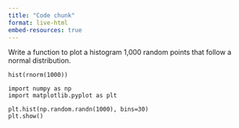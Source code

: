 ```yaml
---
title: "Code chunk"
format: live-html
embed-resources: true
---
```


Write a function to plot a histogram 1,000 random points that follow a normal distribution.

```webr
hist(rnorm(1000))
```

```pyodide
import numpy as np
import matplotlib.pyplot as plt

plt.hist(np.random.randn(1000), bins=30)
plt.show()
```

